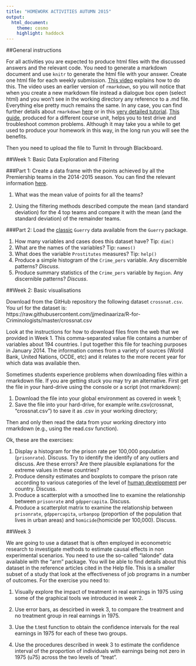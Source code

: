 ```yaml
---
title: "HOMEWORK ACTIVITIES AUTUMN 2015"
output: 
  html_document:
    theme: cosmo
    highlight: haddock
---
```


##General instructions

For all activities you are expected to produce html files with the discussed answers and the relevant code. You need to generate a markdown document and use `knitr` to generate the html file with your answer. Create one html file for each weekly submission. [This video](https://www.youtube.com/watch?v=-apyD5f9nwg) explains how to do this. The video uses an earlier version of `rmarkdown`, so you will notice that when you create a new markdown file instead a dialogue box open (select html) and you won't see in the working directory any reference to a .md file. Everything else pretty much remains the same. In any case, you can find further details about `rmarkdown` [here](http://rmarkdown.rstudio.com/) or in this [very detailed tutorial](http://galahad.well.ox.ac.uk/repro/?utm_content=bufferc4efb&utm_medium=social&utm_source=twitter.com&utm_campaign=buffer). [This guide](http://stat545-ubc.github.io/block007_first-use-rmarkdown.html#troubleshooting), produced for a different course unit, helps you to test drive and troubleshoot common problems. Although it may take you a while to get used to produce your homework in this way, in the long run you will see the benefits.

Then you need to upload the file to Turnit In through Blackboard.

##Week 1: Basic Data Exploration and Filtering

###Part 1:
Create a data frame with the points achieved by all the Premiership teams in the 2014-2015 season. You can find the relevant information [here](https://en.wikipedia.org/wiki/2014%E2%80%9315_Premier_League). 

  1) What was the mean value of points for all the teams? 

  2) Using the filtering methods described compute the mean (and standard deviation) for the 4 top teams and compare it with the mean (and the standard deviation) of the remainder teams. 

###Part 2:
Load the [classic](https://en.wikipedia.org/wiki/Andr%C3%A9-Michel_Guerry) `Guerry` data available from the `Guerry` package.

1) How many variables and cases does this dataset have? Tip: `dim()`
2) What are the names of the variables? Tip: `names()`
3) What does the variable `Prostitutes` measures? Tip: `help()`
4) Produce a simple histogram of the `Crime_pers` variable. Any discernible patterns? *Discuss*.
5) Produce summary statistics of the `Crime_pers` variable by `Region`. Any discernible patterns? *Discuss*.

##Week 2: Basic visualisations

Download from the GitHub repository the following dataset `crossnat.csv`. You url for the dataset is: https://raw.githubusercontent.com/jjmedinaariza/R-for-Criminologists/master/crossnat.csv

Look at the instructions for how to download files from the web that we provided in Week 1. This comma-separated value file contains a number of variables about 194 countries. I put together this file for teaching purposes in January 2014. The information comes from a variety of sources (World Bank, United Nations, OCDE, etc) and it relates to the more recent year for which data was available then.

Sometimes students experience problems when downloading files within a rmarkdown file. If you are getting stuck you may try an alternative. First get the file in your hard-drive using the console or a script (not rmarkdown):  

1) Download the file into your global environment as covered in week 1; 
2) Save the file into your hard-drive, for example write.csv(crossnat, "crossnat.csv") to save it as .csv in your working directory; 

Then and only then read the data from your working directory into rmarkdown (e.g., using the read.csv function).

Ok, these are the exercises:

1) Display a histogram for the prison rate per 100,000 population (`prisonrate`). Discuss. Try to identify the identify of any outliers and discuss. Are these errors? Are there plausible explanations for the extreme values in these countries? 
2) Produce density estimates and boxplots to compare the prison rate according to various categories of the level of [human development](http://hdr.undp.org/en/content/human-development-index-hdi) per country. Discuss. 
3) Produce a scatterplot with a smoothed line to examine the relationship between `prisonrate` and `gdppercapita`. Discuss. 
4) Produce a scatterplot matrix to examine the relationship between `prisonrate`, `gdppercapita`, `urbanpop` (proportion of the population that lives in urban areas) and `homicide`(homicide per 100,000). Discuss. 

##Week 3

We are going to use a dataset that is often employed in econometric research to investigate methods to estimate causal effects in non experimental scenarios. You need to use the so-called "lalonde" data available with the "arm" package. You will be able to find details about this dataset in the reference articles cited in the Help file. This is a smaller subset of a study that look at the effectiveness of job programs in a number of outcomes. For the exercise you need to: 

1) Visually explore the impact of treatment in real earnings in 1975 using some of the graphical tools we introduced in week 2. 

2) Use error bars, as descirbed in week 3, to compare the treatment and no treatment group in real earnings in 1975. 

3) Use the t.test function to obtain the confidence intervals for the real earnings in 1975 for each of these two groups. 

4) Use the procedures described in week 3 to estimate the confidence interval of the proportion of individuals with earnings being not zero in 1975 (u75) across the two levels of "treat". 

